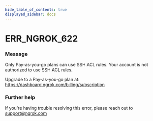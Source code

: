 ```yaml
---
hide_table_of_contents: true
displayed_sidebar: docs
---
```



# ERR_NGROK_622

### Message

Only Pay-as-you-go plans can use SSH ACL rules.
Your account is not authorized to use SSH ACL rules.

Upgrade to a Pay-as-you-go plan at: https://dashboard.ngrok.com/billing/subscription

<ErrorDetails error="err_ngrok_622" />

### Further help

If you're having trouble resolving this error, please reach out to [support@ngrok.com](mailto:support@ngrok.com?subject=Help%20with%20ERR_NGROK_622)
